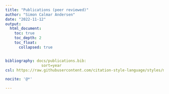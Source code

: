 ```yaml
---
title: "Publications (peer reviewed)"
author: "Simon Calmar Andersen"
date: "2022-11-12"
output: 
  html_document:
    toc: true
    toc_depth: 2
    toc_float:
      collapsed: true


bibliography: docs/publications.bib: 
                sort=year
csl: https://raw.githubusercontent.com/citation-style-language/styles/master/apa-6th-edition.csl

nocite: '@*'

---
```


